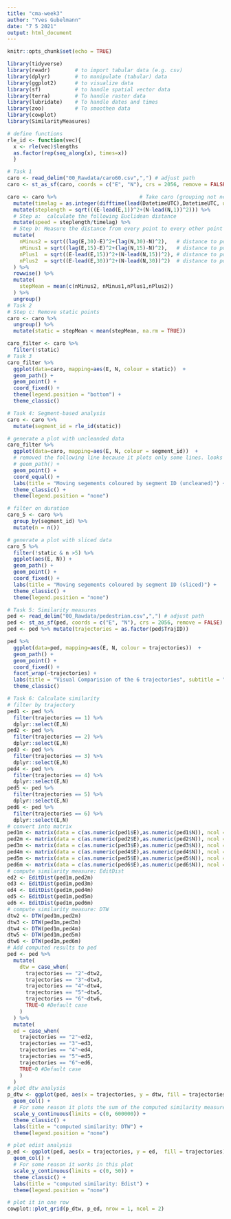 ```yaml
---
title: "cma-week3"
author: "Yves Gubelmann"
date: "7 5 2021"
output: html_document
---
```


```r
knitr::opts_chunk$set(echo = TRUE)

library(tidyverse)
library(readr)        # to import tabular data (e.g. csv)
library(dplyr)        # to manipulate (tabular) data
library(ggplot2)      # to visualize data
library(sf)           # to handle spatial vector data
library(terra)        # To handle raster data
library(lubridate)    # To handle dates and times
library(zoo)          # To smoothen data
library(cowplot)
library(SimilarityMeasures)

# define functions
rle_id <- function(vec){
  x <- rle(vec)$lengths
  as.factor(rep(seq_along(x), times=x))
  }

```


```r
# Task 1
caro <- read_delim("00_Rawdata/caro60.csv",",") # adjust path
caro <- st_as_sf(caro, coords = c("E", "N"), crs = 2056, remove = FALSE)

caro <- caro %>%                           # Take caro (grouping not needed)
  mutate(timelag = as.integer(difftime(lead(DatetimeUTC),DatetimeUTC, units = "secs"))) %>% 
  mutate(steplength = sqrt(((E-lead(E,1))^2+(N-lead(N,1))^2))) %>%
  # Step a:  calculate the following Euclidean distance
  mutate(speed = steplength/timelag) %>% 
  # Step b: Measure the distance from every point to every other point within this temporal window
  mutate( 
    nMinus2 = sqrt((lag(E,30)-E)^2+(lag(N,30)-N)^2),   # distance to pos -30 minutes
    nMinus1 = sqrt((lag(E,15)-E)^2+(lag(N,15)-N)^2),   # distance to pos -15 minutes
    nPlus1  = sqrt((E-lead(E,15))^2+(N-lead(N,15))^2), # distance to pos +15 mintues
    nPlus2  = sqrt((E-lead(E,30))^2+(N-lead(N,30))^2)  # distance to pos +30 minutes
  ) %>% 
  rowwise() %>%
  mutate(
    stepMean = mean(c(nMinus2, nMinus1,nPlus1,nPlus2))
  ) %>%
  ungroup() 
# Task 2
# Step c: Remove static points
caro <- caro %>% 
  ungroup() %>%
  mutate(static = stepMean < mean(stepMean, na.rm = TRUE))

caro_filter <- caro %>%
  filter(!static)
# Task 3
caro_filter %>%
  ggplot(data=caro, mapping=aes(E, N, colour = static))  +
  geom_path() +
  geom_point() +
  coord_fixed() +
  theme(legend.position = "bottom") +
  theme_classic()
```


```r
# Task 4: Segment-based analysis
caro <- caro %>%
  mutate(segment_id = rle_id(static))

# generate a plot with uncleanded data
caro_filter %>%
  ggplot(data=caro, mapping=aes(E, N, colour = segment_id))  +
  # removed the following line because it plots only some lines. looks ugly
  # geom_path() +
  geom_point() +
  coord_equal() +
  labs(title = "Moving segements coloured by segment ID (uncleaned)") + 
  theme_classic() +
  theme(legend.position = "none")

# filter on duration
caro_5 <- caro %>%
  group_by(segment_id) %>% 
  mutate(n = n()) 

# generate a plot with sliced data
caro_5 %>%
  filter(!static & n >5) %>% 
  ggplot(aes(E, N)) +
  geom_path() +
  geom_point() +
  coord_fixed() +
  labs(title = "Moving segements coloured by segment ID (sliced)") + 
  theme_classic() +
  theme(legend.position = "none")
```

```r
# Task 5: Similarity measures
ped <- read_delim("00_Rawdata/pedestrian.csv",",") # adjust path
ped <- st_as_sf(ped, coords = c("E", "N"), crs = 2056, remove = FALSE)
ped <- ped %>% mutate(trajectories = as.factor(ped$TrajID)) 

ped %>%
  ggplot(data=ped, mapping=aes(E, N, colour = trajectories))  +
  geom_path() +
  geom_point() +
  coord_fixed() +
  facet_wrap(~trajectories) +
  labs(title = "Visual Comparision of the 6 trajectories", subtitle = "Each subplot is shown i a different graph") + 
  theme_classic()
```

```r
# Task 6: Calculate similarity
# filter by trajectory
ped1 <- ped %>% 
  filter(trajectories == 1) %>% 
  dplyr::select(E,N)
ped2 <- ped %>%
  filter(trajectories == 2) %>% 
  dplyr::select(E,N) 
ped3 <- ped %>%
  filter(trajectories == 3) %>% 
  dplyr::select(E,N) 
ped4 <- ped %>%
  filter(trajectories == 4) %>% 
  dplyr::select(E,N) 
ped5 <- ped %>%
  filter(trajectories == 5) %>% 
  dplyr::select(E,N) 
ped6 <- ped %>%
  filter(trajectories == 6) %>% 
  dplyr::select(E,N) 
# convert into matrix
ped1m <- matrix(data = c(as.numeric(ped1$E),as.numeric(ped1$N)), ncol = 2)
ped2m <- matrix(data = c(as.numeric(ped2$E),as.numeric(ped2$N)), ncol = 2)
ped3m <- matrix(data = c(as.numeric(ped3$E),as.numeric(ped3$N)), ncol = 2)
ped4m <- matrix(data = c(as.numeric(ped4$E),as.numeric(ped4$N)), ncol = 2)
ped5m <- matrix(data = c(as.numeric(ped5$E),as.numeric(ped5$N)), ncol = 2)
ped6m <- matrix(data = c(as.numeric(ped6$E),as.numeric(ped6$N)), ncol = 2)
# compute similarity measure: EditDist
ed2 <- EditDist(ped1m,ped2m)
ed3 <- EditDist(ped1m,ped3m)
ed4 <- EditDist(ped1m,ped4m)
ed5 <- EditDist(ped1m,ped5m)
ed6 <- EditDist(ped1m,ped6m)
# compute similarity measure: DTW
dtw2 <- DTW(ped1m,ped2m)
dtw3 <- DTW(ped1m,ped3m)
dtw4 <- DTW(ped1m,ped4m)
dtw5 <- DTW(ped1m,ped5m)
dtw6 <- DTW(ped1m,ped6m)
# Add computed results to ped
ped <- ped %>% 
  mutate(
    dtw = case_when(
      trajectories == "2"~dtw2,
      trajectories == "3"~dtw3,
      trajectories == "4"~dtw4,
      trajectories == "5"~dtw5,
      trajectories == "6"~dtw6,
      TRUE~0 #Default case
    )
  ) %>% 
  mutate(
  ed = case_when(
    trajectories == "2"~ed2,
    trajectories == "3"~ed3,
    trajectories == "4"~ed4,
    trajectories == "5"~ed5,
    trajectories == "6"~ed6,
    TRUE~0 #Default case
    )
  )
# plot dtw analysis
p_dtw <- ggplot(ped, aes(x = trajectories, y = dtw, fill = trajectories)) +
  geom_col() +
  # For some reason it plots the sum of the computed similarity measures
  scale_y_continuous(limits = c(0, 600000)) +
  theme_classic() +
  labs(title = "computed similarity: DTW") +
  theme(legend.position = "none")

# plot edist analysis
p_ed <- ggplot(ped, aes(x = trajectories, y = ed,  fill = trajectories)) +
  geom_col() +
  # For some reason it works in this plot 
  scale_y_continuous(limits = c(0, 50)) +
  theme_classic() +
  labs(title = "computed similarity: Edist") +
  theme(legend.position = "none")

# plot it in one row
cowplot::plot_grid(p_dtw, p_ed, nrow = 1, ncol = 2)
```


